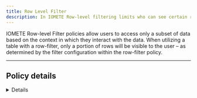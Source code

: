 ```yaml
---
title: Row Level Filter
description: In IOMETE Row-level filtering limits who can see certain rows in a database.
---
```



IOMETE Row-level Filter policies allow users to access only a subset of data based on the context in which they interact with the data. When utilizing a table with a row-filter, only a portion of rows will be visible to the user – as determined by the filter configuration within the row-filter policy.

<hr />

## Policy details

<Details />

## Policy resources

| Field    | Description                                                                                                                                                  |
| -------- | ------------------------------------------------------------------------------------------------------------------------------------------------------------ |
| Database | Choose only one database. All available options are displayed in the selection. The search function helps you find an exact match.                           |
| Table    | Choose only one table. All available options are displayed in the selection based on the chosen database. The search function helps you find an exact match. |

:::caution Wildcard
Wildcard matching is not supported in row level filter policy.
:::

## Row Filter Conditions

<table>
  <thead>
    <tr>
      <th style={{ whiteSpace: "nowrap" }}>Field</th>
      <th>Description</th>
    </tr>
  </thead>
  <tbody>
    <tr>
      <td style={{ whiteSpace: "nowrap" }}>Select Group</td>
      <td>
        Specify one or more groups for whom this policy should be applied.
        <br />
        If no group is specified, you must provide a user.
      </td>
    </tr>
    <tr>
      <td style={{ whiteSpace: "nowrap" }}>Select User</td>
      <td>
        Specify one or more users for whom this policy should be applied.
        <br />
        If no user is specified, you must provide a group.
      </td>
    </tr>
    <tr>
      <td style={{ whiteSpace: "nowrap" }}>Access Types</td>
      <td>
        Currently select is the only available access type. This will be used in conjunction with the WHERE clause
        specified in the Row Level Filter field.
      </td>
    </tr>
    <tr>
      <td style={{ whiteSpace: "nowrap" }}>Row Level Filter</td>
      <td>
        To create a row filter for the specified users, groups, and roles, Click <code>Add Row Filter</code>, then type
        a valid WHERE clause in the Enter filter expression box. <br />
        <br />
        To allow Select access for the specified users and groups without row-level restrictions, do not add a row
        filter (leave the setting as "Add Row Filter"). <br />
        <br />
        Filters are evaluated in the order listed in the policy. The filter at the top of the Row Filter Conditions list
        is applied first, then the second, then the third, and so on.
      </td>
    </tr>
  </tbody>
</table>

:::info New condition
To add additional conditions, click on the `Add new condition` button. The conditions are evaluated in the order they appear in the policy. The top condition is applied first, followed by the second, third, and so on.

<p>
  Drag items from the left-side icon <DotsSixVertical size={20} className={styles.button} /> to reorder.
</p>
:::

## **Use Case: Policy Masking for Phone Number in Customers Table**

Let's use the `customers` table for row-level filtering feature use cases as well.

This use case focuses on implementing a row-level filtering policy for the `customers` table to restrict user access to customer records based on their respective countries. The objective is to ensure that users can only view records of customers located in the same country where they work. This policy will help maintain data privacy and comply with country-specific regulations.

![row-level-filtering](/img/security/row-level-filter/row-level-example5.png)

## **Policy details**

- Target Table: `customers` table in `default` database.

  ![row level table](/img/security/row-level-filter/row-level-example.png)

**Filtering rule:**

- The policy enforces that users can only access customer records from their own country-specific group.
- For instance, users belonging to the `us_employees` group can only access customer records for customers located in the United States. Similarly, users belonging to the `uk_employees` group can only access customer records for customers located in the United Kingdom.
- The filtering is applied dynamically based on the user's country-specific group membership.

**Group examples:**

- `us_employees`: For users working in the United States.
- `ca_employees`: For users working in the Canada.
- `uk_employees`: For users working in the United Kingdom.
- Other country-specific groups can be created for different regions as per requirements.
  ![row level conditions](/img/security/row-level-filter/row-level-example1.png)

:::info
Default access type in row-level-filter is `select`
:::

**Rationale:**

- By implementing this row-level filtering policy, we ensure that users can only access customer data relevant to their work location, minimizing the risk of unauthorized access to sensitive information.
- Users are restricted to view customer records within their country, promoting data privacy compliance and adhering to the principle of least privilege.

## **Query Results**

```sql
SELECT * from default.customers;
```

- **Sample Data Before Applying Row-Level-Filtering Policy:**
  Consider a few records in the `customers` table before the Row-Level-Filtering policy is applied:

  ![row level sample data](/img/security/row-level-filter/row-level-example2.png)

- **Sample Data After Row-Level-Filtering :**

  Once the Row-Level-Filtering policy is applied, the `rows` in `customers` table will show different results based on filtering.

  User `Olivia`, a member of `uk-employees` group:
  The result includes only customers in UK.

  ![row level use case](/img/security/row-level-filter/row-level-example3.png)

  User `Jane`, a member of `ca-employees` group:
  The result includes only customers in Canada.

  ![Untitled](/img/security/row-level-filter/row-level-example4.png)
